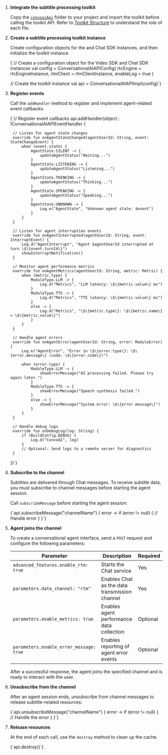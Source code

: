 
1. **Integrate the subtitle processing toolkit**

    Copy the [`convoaiApi`](https://github.com/AgoraIO-Community/Conversational-AI-Demo/tree/main/Android/scenes/convoai/src/main/java/io/agora/scene/convoai/convoaiApi) folder to your project and import the toolkit before calling the toolkit API. Refer to [Toolkit Structure](#toolkit-structure) to understand the role of each file.

1. **Create a subtitle processing toolkit instance**

    Create configuration objects for the <Vg k="VSDK"/> and Chat SDK instances, and then initialize the toolkit instance.

    <CodeBlock language="kotlin" showLineNumbers>
    {`// Create a configuration object for the Video SDK and Chat SDK instances
    val config = ConversationalAIAPIConfig(
        rtcEngine = rtcEngineInstance,
        rtmClient = rtmClientInstance,
        enableLog = true
    )

    // Create the toolkit instance
    val api = ConversationalAIAPIImpl(config)`}
    </CodeBlock>

1. **Register events**

    Call the `addHandler` method to register and implement agent-related event callbacks.

    <CodeBlock language="kotlin" showLineNumbers>
    {`// Register event callbacks
    api.addHandler(object : IConversationalAIAPIEventHandler {

        // Listen for agent state changes
        override fun onAgentStateChanged(agentUserId: String, event: StateChangeEvent) {
            when (event.state) {
                AgentState.SILENT -> {
                    updateAgentStatus("Waiting...")
                }
                AgentState.LISTENING -> {
                    updateAgentStatus("Listening...")
                }
                AgentState.THINKING -> {
                    updateAgentStatus("Thinking...")
                }
                AgentState.SPEAKING -> {
                    updateAgentStatus("Speaking...")
                }
                AgentState.UNKNOWN -> {
                    Log.w("AgentState", "Unknown agent state: $event")
                }
            }
        }

        // Listen for agent interruption events
        override fun onAgentInterrupted(agentUserId: String, event: InterruptEvent) {
            Log.d("AgentInterrupt", "Agent $agentUserId interrupted at turn \$\{event.turnId\}")
            showInterruptNotification()
        }

        // Monitor agent performance metrics
        override fun onAgentMetrics(agentUserId: String, metric: Metric) {
            when (metric.type) {
                ModuleType.LLM -> {
                    Log.d("Metrics", "LLM latency: \$\{metric.value\} ms")
                }
                ModuleType.TTS -> {
                    Log.d("Metrics", "TTS latency: \$\{metric.value\} ms")
                }
                else -> {
                    Log.d("Metrics", "\$\{metric.type\}: \$\{metric.name\} = \$\{metric.value\}")
                }
            }
        }

        // Handle agent errors
        override fun onAgentError(agentUserId: String, error: ModuleError) {
            Log.e("AgentError", "Error in \$\{error.type\}: \$\{error.message\} (code: \$\{error.code\})")

            when (error.type) {
                ModuleType.LLM -> {
                    showErrorMessage("AI processing failed. Please try again later.")
                }
                ModuleType.TTS -> {
                    showErrorMessage("Speech synthesis failed.")
                }
                else -> {
                    showErrorMessage("System error: \$\{error.message\}")
                }
            }
        }

        // Handle debug logs
        override fun onDebugLog(log: String) {
            if (BuildConfig.DEBUG) {
                Log.d("ConvoAI", log)
            }
            // Optional: Send logs to a remote server for diagnostics
        }
    })`}
    </CodeBlock>

1. **Subscribe to the channel**

    Subtitles are delivered through Chat messages. To receive subtitle data, you must subscribe to channel messages before starting the agent session.

    Call `subscribeMessage` before starting the agent session:

    
    <CodeBlock language="kotlin" showLineNumbers>
    {`api.subscribeMessage("channelName") { error ->
        if (error != null) {
            // Handle error
        }
    }`}
    </CodeBlock>


1. **Agent joins the channel**

    To create a conversational agent interface, send a `POST` request and configure the following parameters:

    | Parameter                               | Description                                  | Required |
    | --------------------------------------- | -------------------------------------------- | -------- |
    | `advanced_features.enable_rtm: true`    | Starts the Chat service                       | Yes      |
    | `parameters.data_channel: "rtm"`        | Enables Chat as the data transmission channel | Yes      |
    | `parameters.enable_metrics: true`       | Enables agent performance data collection    | Optional |
    | `parameters.enable_error_message: true` | Enables reporting of agent error events      | Optional |

    After a successful response, the agent joins the specified <Vg k="VSDK"/> channel and is ready to interact with the user.


1. **Unsubscribe from the channel**

    After an agent session ends, unsubscribe from channel messages to release subtitle-related resources:

    <CodeBlock language="kotlin" showLineNumbers>
    {`api.unsubscribeMessage("channelName") { error ->
        if (error != null) {
            // Handle the error
        }
    }`}
    </CodeBlock>

1. **Release resources**

    At the end of each call, use the `destroy` method to clean up the cache.

    <CodeBlock language="kotlin" showLineNumbers>
    {`api.destroy()`}
    </CodeBlock>


